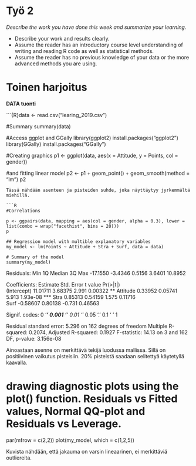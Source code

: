 # Työ 2

*Describe the work you have done this week and summarize your learning.*

- Describe your work and results clearly. 
- Assume the reader has an introductory course level understanding of writing and reading R code as well as statistical methods.
- Assume the reader has no previous knowledge of your data or the more advanced methods you are using.


# Toinen harjoitus

__DATA tuonti__

```{R}data <- read.csv("learing_2019.csv")

#Summary
summary(data)

#Access ggplot and GGally
library(ggplot2)
install.packages("ggplot2")
library(GGally)
install.packages("GGally")

#Creating graphics
p1 <- ggplot(data, aes(x = Attitude, y = Points, col = gender))

#and fitting linear model
p2 <- p1 + geom_point() + geom_smooth(method = "lm")
p2

```
Tässä nähdään asenteen ja pisteiden suhde, joka näyttäytyy jyrkemmältä miehillä. 

```R
#Correlations

p <- ggpairs(data, mapping = aes(col = gender, alpha = 0.3), lower = list(combo = wrap("facethist", bins = 20)))
p
     
## Regression model with multible explanatory variables
my_model <- lm(Points ~ Attitude + Stra + Surf, data = data)

# Summary of the model
summary(my_model)

```
Residuals:
     Min       1Q   Median       3Q      Max 
-17.1550  -3.4346   0.5156   3.6401  10.8952 

Coefficients:
            Estimate Std. Error t value Pr(>|t|)    
(Intercept) 11.01711    3.68375   2.991  0.00322 ** 
Attitude     0.33952    0.05741   5.913 1.93e-08 ***
Stra         0.85313    0.54159   1.575  0.11716    
Surf        -0.58607    0.80138  -0.731  0.46563    

Signif. codes:  0 ‘***’ 0.001 ‘**’ 0.01 ‘*’ 0.05 ‘.’ 0.1 ‘ ’ 1

Residual standard error: 5.296 on 162 degrees of freedom
Multiple R-squared:  0.2074,	Adjusted R-squared:  0.1927 
F-statistic: 14.13 on 3 and 162 DF,  p-value: 3.156e-08


Ainoastaan asenne on merkittävä tekijä luodussa mallissa. Sillä on positiivinen vaikutus pisteisiin. 20% pisteistä saadaan selitettyä käytetyllä kaavalla. 



# drawing diagnostic plots using the plot() function. Residuals vs Fitted values, Normal QQ-plot and Residuals vs Leverage.
par(mfrow = c(2,2))
plot(my_model, which = c(1,2,5))


Kuvista nähdään, että jakauma on varsin lineaarinen, ei merkittäviä outliereita.

     